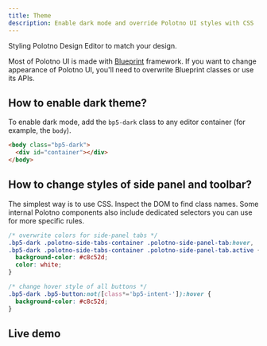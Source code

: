 ```yaml
---
title: Theme
description: Enable dark mode and override Polotno UI styles with CSS
---
```


Styling Polotno Design Editor to match your design.

Most of Polotno UI is made with [Blueprint](https://blueprintjs.com/) framework. If you want to change appearance of Polotno UI, you'll need to overwrite Blueprint classes or use its APIs.

## How to enable dark theme?

To enable dark mode, add the `bp5-dark` class to any editor container (for example, the `body`).

```html
<body class="bp5-dark">
  <div id="container"></div>
</body>
```

## How to change styles of side panel and toolbar?

The simplest way is to use CSS. Inspect the DOM to find class names. Some internal Polotno components also include dedicated selectors you can use for more specific rules.

```css
/* overwrite colors for side-panel tabs */
.bp5-dark .polotno-side-tabs-container .polotno-side-panel-tab:hover,
.bp5-dark .polotno-side-tabs-container .polotno-side-panel-tab.active {
  background-color: #c8c52d;
  color: white;
}

/* change hover style of all buttons */
.bp5-dark .bp5-button:not([class*='bp5-intent-']):hover {
  background-color: #c8c52d;
}
```

## Live demo

<Sandbox github="polotno-project/polotno-site/tree/source/examples/polotno-theme"  />
